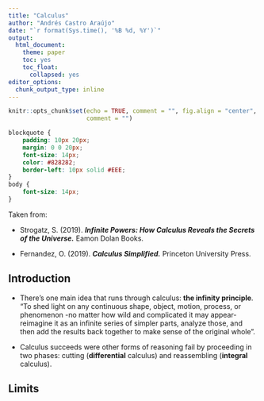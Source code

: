 ```yaml
---
title: "Calculus"
author: "Andrés Castro Araújo"
date: "`r format(Sys.time(), '%B %d, %Y')`"
output: 
  html_document:
    theme: paper
    toc: yes
    toc_float: 
      collapsed: yes
editor_options: 
  chunk_output_type: inline
---
```


```r
knitr::opts_chunk$set(echo = TRUE, comment = "", fig.align = "center", 
                      comment = "")
```

```css
blockquote {
    padding: 10px 20px;
    margin: 0 0 20px;
    font-size: 14px;
    color: #828282;
    border-left: 10px solid #EEE;
}
body {
    font-size: 14px;
}
```

Taken from:

- Strogatz, S. (2019). ___Infinite Powers: How Calculus Reveals the Secrets of the Universe.___ Eamon Dolan Books.

- Fernandez, O. (2019). ___Calculus Simplified.___ Princeton University Press.

## Introduction

- There's one main idea that runs through calculus: __the infinity principle__. "To shed light on any continuous shape, object, motion, process, or phenomenon -no matter how wild and complicated it may appear- reimagine it as an infinite series of simpler parts, analyze those, and then add the results back together to make sense of the original whole".

- Calculus succeeds were other forms of reasoning fail by proceeding in two phases: cutting (__differential__ calculus) and reassembling (__integral__ calculus). 

## Limits














